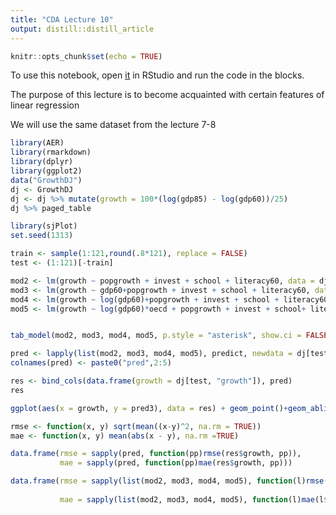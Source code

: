 ```yaml
---
title: "CDA Lecture 10"
output: distill::distill_article
---
```

```r
knitr::opts_chunk$set(echo = TRUE)
```

To use this notebook, open [it](https://github.com/vzemlys/cda_course/blob/master/lecture10.Rmd) in RStudio and run the code in the blocks.

The purpose of this lecture is to become acquainted with certain features of linear regression 

We will use the same dataset from the lecture 7-8


```r
library(AER)
library(rmarkdown)
library(dplyr)
library(ggplot2)
data("GrowthDJ")
dj <- GrowthDJ
dj <- dj %>% mutate(growth = 100*(log(gdp85) - log(gdp60))/25)
dj %>% paged_table
```


```r
library(sjPlot)
set.seed(1313)

train <- sample(1:121,round(.8*121), replace = FALSE)
test <- (1:121)[-train]

mod2 <- lm(growth ~ popgrowth + invest + school + literacy60, data = dj[train, ])
mod3 <- lm(growth ~ gdp60+popgrowth + invest + school + literacy60, data = dj[train, ])
mod4 <- lm(growth ~ log(gdp60)+popgrowth + invest + school + literacy60, data = dj[train, ])
mod5 <- lm(growth ~ log(gdp60)*oecd + popgrowth + invest + school+ literacy60, data = dj[train, ])


tab_model(mod2, mod3, mod4, mod5, p.style = "asterisk", show.ci = FALSE)
```

```r
pred <- lapply(list(mod2, mod3, mod4, mod5), predict, newdata = dj[test, ]) %>% bind_cols
colnames(pred) <- paste0("pred",2:5)

res <- bind_cols(data.frame(growth = dj[test, "growth"]), pred)
res
```

```r
ggplot(aes(x = growth, y = pred3), data = res) + geom_point()+geom_abline(intercept = 0, slope = 1)
```


```r
rmse <- function(x, y) sqrt(mean((x-y)^2, na.rm = TRUE))
mae <- function(x, y) mean(abs(x - y), na.rm =TRUE)

data.frame(rmse = sapply(pred, function(pp)rmse(res$growth, pp)),
           mae = sapply(pred, function(pp)mae(res$growth, pp)))

```

```r
data.frame(rmse = sapply(list(mod2, mod3, mod4, mod5), function(l)rmse(l$model[,1], fitted(l))),
           
           mae = sapply(list(mod2, mod3, mod4, mod5), function(l)mae(l$model[,1], fitted(l))))
```